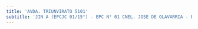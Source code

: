 ```yaml
---
title: 'AVDA. TRIUNVIRATO 5101'
subtitle: 'JIN A (EPCJC 01/15°) - EPC N° 01 CNEL. JOSE DE OLAVARRIA - ESC. DE MUSICA N° 09'
---
```


#
